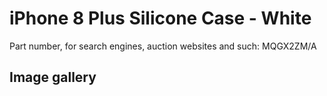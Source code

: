 # iPhone 8 Plus Silicone Case - White

Part number, for search engines, auction websites and such: MQGX2ZM/A

## Image gallery

<div style={{ width: "768px" }}>
  <GalleryComponent
    images={[
      {
        original: "/everysource/MQGX2",
        thumbnail: "/everypreview/MQGX2",
      },
      {
        original: "/everysource/MQGX2_AV1_GOLD",
        thumbnail: "/everypreview/MQGX2_AV1_GOLD",
      },
      {
        original: "/everysource/MQGX2_AV1_SILVER",
        thumbnail: "/everypreview/MQGX2_AV1_SILVER",
      },
      {
        original: "/everysource/MQGX2_AV1_SPACE_GRAY",
        thumbnail: "/everypreview/MQGX2_AV1_SPACE_GRAY",
      },
      {
        original: "/everysource/MQGX2_AV2",
        thumbnail: "/everypreview/MQGX2_AV2",
      }
    ]}
  />
</div>